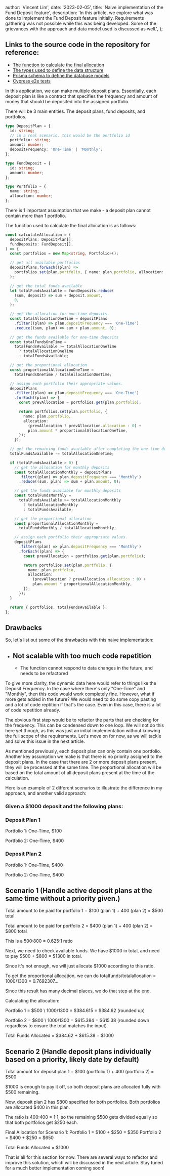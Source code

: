 
  author: 'Vincent Lim',
  date: '2023-02-05',
  title: 'Naive implementation of the Fund Deposit feature',
  description:
    'In this article, we explore what was done to implement the Fund Deposit feature initially. Requirements gathering was not possible while this was being developed. Some of the grievances with the approach and data model used is discussed as well.',
};


## Links to the source code in the repository for reference:

- [The function to calculate the final allocation](https://github.com/lvince95/my-next-app/blob/main/src/features/deposit/utils/deposit.ts)
- [The types used to define the data structure](https://github.com/lvince95/my-next-app/blob/main/src/features/deposit/types/deposit.d.ts)
- [Prisma schema to define the database models](https://github.com/lvince95/my-next-app/blob/main/prisma/schema.prisma)
- [Cypress e2e tests](https://github.com/lvince95/my-next-app/blob/main/cypress/e2e/calculator.cy.ts)

In this application, we can make multiple deposit plans. Essentially, each deposit plan is like a contract that specifies the frequency and amount of money that should be deposited into the assigned portfolio.

There will be 3 main entities. The deposit plans, fund deposits, and portfolios.

```ts
type DepositPlan = {
  id: string;
  // in a real scenario, this would be the portfolio id
  portfolio: string;
  amount: number;
  depositFrequency: 'One-Time' | 'Monthly';
};

type FundDeposit = {
  id: string;
  amount: number;
};

type Portfolio = {
  name: string;
  allocation: number;
};
```

There is 1 important assumption that we make - a deposit plan cannot contain more than 1 portfolio.

The function used to calculate the final allocation is as follows:

```ts
const calculateAllocation = (
  depositPlans: DepositPlan[],
  fundDeposits: FundDeposit[],
) => {
  const portfolios = new Map<string, Portfolio>();

  // get all available portfolios
  depositPlans.forEach((plan) =>
    portfolios.set(plan.portfolio, { name: plan.portfolio, allocation: 0 }),
  );

  // get the total funds available
  let totalFundsAvailable = fundDeposits.reduce(
    (sum, deposit) => sum + deposit.amount,
    0,
  );

  // get the allocation for one-time deposits
  const totalAllocationOneTime = depositPlans
    .filter((plan) => plan.depositFrequency === 'One-Time')
    .reduce((sum, plan) => sum + plan.amount, 0);

  // get the funds available for one-time deposits
  const totalFundsOneTime =
    totalFundsAvailable >= totalAllocationOneTime
      ? totalAllocationOneTime
      : totalFundsAvailable;

  // get the proportional allocation
  const proportionalAllocationOneTime =
    totalFundsOneTime / totalAllocationOneTime;

  // assign each portfolio their appropriate values.
  depositPlans
    .filter((plan) => plan.depositFrequency === 'One-Time')
    .forEach((plan) => {
      const prevAllocation = portfolios.get(plan.portfolio);

      return portfolios.set(plan.portfolio, {
        name: plan.portfolio,
        allocation:
          (prevAllocation ? prevAllocation.allocation : 0) +
          plan.amount * proportionalAllocationOneTime,
      });
    });

  // get the remaining funds available after completing the one-time deposits
  totalFundsAvailable -= totalAllocationOneTime;

  if (totalFundsAvailable > 0) {
    // get the allocation for monthly deposits
    const totalAllocationMonthly = depositPlans
      .filter((plan) => plan.depositFrequency === 'Monthly')
      .reduce((sum, plan) => sum + plan.amount, 0);

    // get the funds available for monthly deposits
    const totalFundsMonthly =
      totalFundsAvailable >= totalAllocationMonthly
        ? totalAllocationMonthly
        : totalFundsAvailable;

    // get the proportional allocation
    const proportionalAllocationMonthly =
      totalFundsMonthly / totalAllocationMonthly;

    // assign each portfolio their appropriate values.
    depositPlans
      .filter((plan) => plan.depositFrequency === 'Monthly')
      .forEach((plan) => {
        const prevAllocation = portfolios.get(plan.portfolio);

        return portfolios.set(plan.portfolio, {
          name: plan.portfolio,
          allocation:
            (prevAllocation ? prevAllocation.allocation : 0) +
            plan.amount * proportionalAllocationMonthly,
        });
      });
  }

  return { portfolios, totalFundsAvailable };
};
```

## Drawbacks

So, let's list out some of the drawbacks with this naive implementation:

- ## Not scalable with too much code repetition
  - The function cannot respond to data changes in the future, and needs to be refactored

To give more clarity, the dynamic data here would refer to things like the Deposit Frequency. In the case where there's only "One-Time" and "Monthly", then this code would work completely fine. However, what if more gets added in the future? We would need to do some copy pasting and a lot of code reptition if that's the case. Even in this case, there is a lot of code repetition already.

The obvious first step would be to refactor the parts that are checking for the frequency. This can be condensed down to one loop. We will not do this here yet though, as this was just an initial implementation without knowing the full scope of the requirements. Let's move on for now, as we will tackle and solve this issue in the next article.

As mentioned previously, each deposit plan can only contain one portfolio. Another key assumption we make is that there is no priority assigned to the deposit plans. In the case that there are 2 or more deposit plans present, they will be processed at the same time. The proportional allocation will be based on the total amount of all deposit plans present at the time of the calculation.

Here is an example of 2 different scenarios to illustrate the difference in my approach, and another valid approach:

### Given a $1000 deposit and the following plans:

### Deposit Plan 1

Portfolio 1: One-Time, $100

Portfolio 2: One-Time, $400

### Deposit Plan 2

Portfolio 1: One-Time, $400

Portfolio 2: One-Time, $400

## Scenario 1 (Handle active deposit plans at the same time without a priority given.)

Total amount to be paid for portfolio 1 = $100 (plan 1) + 400 (plan 2) = $500 total

Total amount to be paid for portfolio 2 = $400 (plan 1) + 400 (plan 2) = $800 total

This is a 500:800 = 0.625:1 ratio

Next, we need to check available funds. We have $1000 in total, and need to pay $500 + $800 = $1300 in total.

Since it's not enough, we will just allocate $1000 according to this ratio.

To get the proportional allocation, we can do totalfunds/totalallocation = 1000/1300 = 0.7692307...

Since this result has many decimal places, we do that step at the end.

Calculating the allocation:

Portfolio 1 = $500 \ 1000/1300 = $384.615 = $384.62 (rounded up)

Portfolio 2 = $800 \ 1000/1300 = $615.384 = $615.38 (rounded down regardless to ensure the total matches the input)

Total Funds Allocated = $384.62 + $615.38 = $1000

## Scenario 2 (Handle deposit plans individually based on a priority, likely date by default)

Total amount for deposit plan 1 = $100 (portfolio 1) + 400 (portfolio 2) = $500

$1000 is enough to pay it off, so both deposit plans are allocated fully with $500 remaining.

Now, deposit plan 2 has $800 specified for both portfolios. Both portfolios are allocated $400 in this plan.

The ratio is 400:400 = 1:1, so the remaining $500 gets divided equally so that both portfolios get $250 each.

Final Allocation for Scenario 1:
Portfolio 1 = $100 + $250 = $350
Portfolio 2 = $400 + $250 = $650

Total Funds Allocated = $1000

That is all for this section for now. There are several ways to refactor and improve this solution, which will be discussed in the next article. Stay tuned for a much better implementation coming soon!
